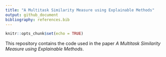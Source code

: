 ```yaml
---
title: "A Multitask Similarity Measure using Explainable Methods"
output: github_document
bibliography: references.bib
---
```


```r
knitr::opts_chunk$set(echo = TRUE)
```

This repository contains the code used in the paper *A Multitask Similarity Measure using Explainable Methods*.

